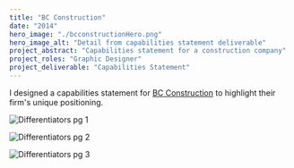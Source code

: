 ```yaml
---
title: "BC Construction"
date: "2014"
hero_image: "./bcconstructionHero.png"
hero_image_alt: "Detail from capabilities statement deliverable"
project_abstract: "Capabilities statement for a construction company"
project_roles: "Graphic Designer"
project_deliverable: "Capabilities Statement"
---
```

I designed a capabilities statement for [BC Construction](http://bcconstructionco.com) to highlight their firm's unique positioning.

![Differentiators pg 1](../../src/images/bcconstruction/BC1.png)

![Differentiators pg 2](../../src/images/bcconstruction/BC2.png)

![Differentiators pg 3](../../src/images/bcconstruction/BC3.png)
